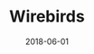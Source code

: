 ---
title: Wirebirds
photoTags: [site-wirebirds]
date: 2018-06-01
sort: rating
description: Back alley birds.
---